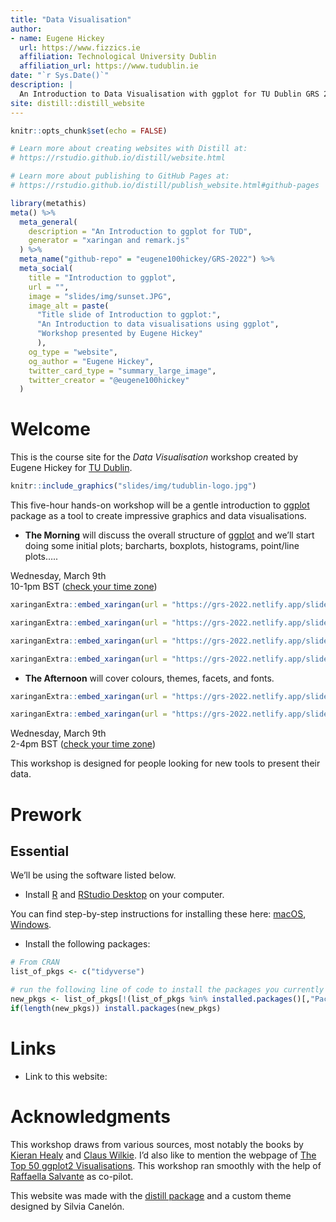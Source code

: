 ```yaml
---
title: "Data Visualisation"
author:
- name: Eugene Hickey
  url: https://www.fizzics.ie
  affiliation: Technological University Dublin
  affiliation_url: https://www.tudublin.ie
date: "`r Sys.Date()`"
description: |
  An Introduction to Data Visualisation with ggplot for TU Dublin GRS 2022
site: distill::distill_website
---
```


```r
knitr::opts_chunk$set(echo = FALSE)

# Learn more about creating websites with Distill at:
# https://rstudio.github.io/distill/website.html

# Learn more about publishing to GitHub Pages at:
# https://rstudio.github.io/distill/publish_website.html#github-pages

```

```r
library(metathis)
meta() %>%
  meta_general(
    description = "An Introduction to ggplot for TUD",
    generator = "xaringan and remark.js"
  ) %>% 
  meta_name("github-repo" = "eugene100hickey/GRS-2022") %>% 
  meta_social(
    title = "Introduction to ggplot",
    url = "",
    image = "slides/img/sunset.JPG",
    image_alt = paste(
      "Title slide of Introduction to ggplot:",
      "An Introduction to data visualisations using ggplot",
      "Workshop presented by Eugene Hickey"
      ),
    og_type = "website",
    og_author = "Eugene Hickey",
    twitter_card_type = "summary_large_image",
    twitter_creator = "@eugene100hickey"
  )
```

# Welcome

This is the course site for the _Data Visualisation_ workshop created by Eugene Hickey for [TU Dublin](https://tudublin.ie).

<aside>
```r
knitr::include_graphics("slides/img/tudublin-logo.jpg")
```
</aside>

This five-hour hands-on workshop will be a gentle introduction to  [ggplot](https://ggplot2.tidyverse.org/reference/ggplot.html) package as a tool to create impressive graphics and data visualisations.

- **The Morning** will discuss the overall structure of [ggplot](https://ggplot2.tidyverse.org/reference/ggplot.html) and we'll start doing some initial plots; barcharts, boxplots, histograms, point/line plots.....

<aside>
Wednesday, March 9th<br/>10-1pm BST ([check your time zone](https://www.worldtimebuddy.com/?qm=1&lid=2964574,360630,524901&h=2964574&date=2022-3-9&sln=10-13&hf=1
))
</aside>

```r
xaringanExtra::embed_xaringan(url = "https://grs-2022.netlify.app/slides/01-why-ggplot.html", ratio = "16:9")
```


```r
xaringanExtra::embed_xaringan(url = "https://grs-2022.netlify.app/slides/02_R.html", ratio = "16:9")
```

```r
xaringanExtra::embed_xaringan(url = "https://grs-2022.netlify.app/slides/02-proportions.html", ratio = "16:9")
```


```r
xaringanExtra::embed_xaringan(url = "https://grs-2022.netlify.app/slides/03-distributions-relationships.html", ratio = "16:9")
```

- **The Afternoon** will cover colours, themes, facets, and fonts.


```r
xaringanExtra::embed_xaringan(url = "https://grs-2022.netlify.app/slides/04-colours.html", ratio = "16:9")
```


```r
xaringanExtra::embed_xaringan(url = "https://grs-2022.netlify.app/slides/05-themes.html", ratio = "16:9")
```
<aside>
Wednesday, March 9th<br/>2-4pm BST ([check your time zone](https://www.worldtimebuddy.com/?qm=1&lid=2964574,360630,524901&h=2964574&date=2022-3-9&sln=14-16&hf=1))
</aside>

This workshop is designed for people looking for new tools to present their data.

# Prework

## Essential

We'll be using the software listed below.

- Install [R](https://cloud.r-project.org/) and [RStudio Desktop](https://rstudio.com/products/rstudio/download/) on your computer. 

You can find step-by-step instructions for installing these here: [macOS](https://www.youtube.com/watch?v=GM88tYlEy_g), [Windows](https://www.youtube.com/watch?v=JRKmZK5-6aE).


- Install the following packages:

```r
# From CRAN
list_of_pkgs <- c("tidyverse")

# run the following line of code to install the packages you currently do not have
new_pkgs <- list_of_pkgs[!(list_of_pkgs %in% installed.packages()[,"Package"])]
if(length(new_pkgs)) install.packages(new_pkgs)
```

# Links

- Link to this website:

# Acknowledgments {.appendix}

This workshop draws from various sources, most notably the books by [Kieran Healy](https://socviz.co/) and [Claus Wilkie](https://clauswilke.com/dataviz/). I'd also like to mention the webpage of [The Top 50 ggplot2 Visualisations](http://r-statistics.co/Top50-Ggplot2-Visualizations-MasterList-R-Code.html). This workshop ran smoothly with the help of [Raffaella Salvante](raffaella.salvante@tudublin.ie) as co-pilot.

This website was made with the [distill package](https://rstudio.github.io/distill/) and a custom theme designed by Silvia Canelón.
